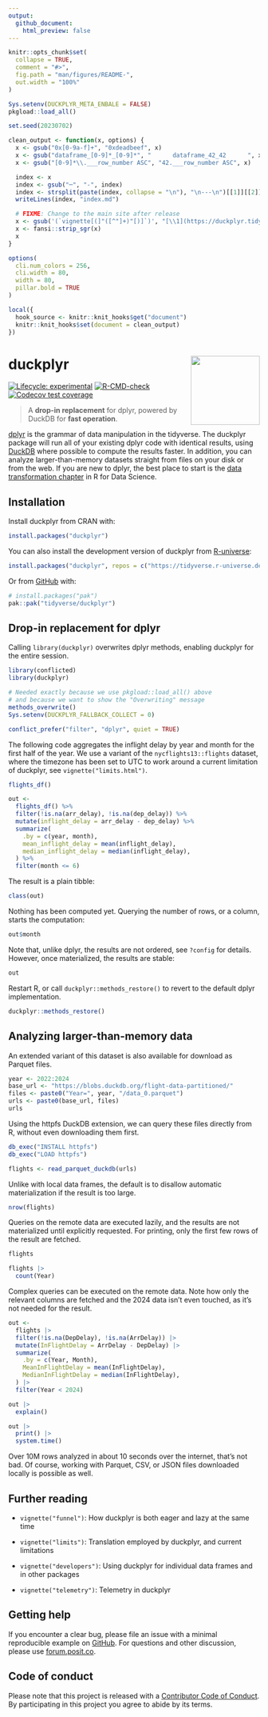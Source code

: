 ```yaml
---
output:
  github_document:
    html_preview: false
---
```


<!-- README.md and index.md are generated from README.Rmd. Please edit that file. -->

```r
knitr::opts_chunk$set(
  collapse = TRUE,
  comment = "#>",
  fig.path = "man/figures/README-",
  out.width = "100%"
)

Sys.setenv(DUCKPLYR_META_ENBALE = FALSE)
pkgload::load_all()

set.seed(20230702)

clean_output <- function(x, options) {
  x <- gsub("0x[0-9a-f]+", "0xdeadbeef", x)
  x <- gsub("dataframe_[0-9]*_[0-9]*", "      dataframe_42_42      ", x)
  x <- gsub("[0-9]*\\.___row_number ASC", "42.___row_number ASC", x)

  index <- x
  index <- gsub("─", "-", index)
  index <- strsplit(paste(index, collapse = "\n"), "\n---\n")[[1]][[2]]
  writeLines(index, "index.md")

  # FIXME: Change to the main site after release
  x <- gsub('(`vignette[(]"([^"]+)"[)]`)', "[\\1](https://duckplyr.tidyverse.org/dev/articles/\\2.html)", x)
  x <- fansi::strip_sgr(x)
  x
}

options(
  cli.num_colors = 256,
  cli.width = 80,
  width = 80,
  pillar.bold = TRUE
)

local({
  hook_source <- knitr::knit_hooks$get("document")
  knitr::knit_hooks$set(document = clean_output)
})
```

# duckplyr <a href="https://duckplyr.tidyverse.org"><img src="man/figures/logo.png" align="right" height="138" /></a>

<!-- badges: start -->
[![Lifecycle: experimental](https://img.shields.io/badge/lifecycle-experimental-orange.svg)](https://lifecycle.r-lib.org/articles/stages.html#experimental)
[![R-CMD-check](https://github.com/tidyverse/duckplyr/actions/workflows/R-CMD-check.yaml/badge.svg)](https://github.com/tidyverse/duckplyr/actions/workflows/R-CMD-check.yaml)
[![Codecov test coverage](https://codecov.io/gh/tidyverse/duckplyr/graph/badge.svg)](https://app.codecov.io/gh/tidyverse/duckplyr)
<!-- badges: end -->

> A **drop-in replacement** for dplyr, powered by DuckDB for **fast operation**.

[dplyr](https://dplyr.tidyverse.org/) is the grammar of data manipulation in the tidyverse.
The duckplyr package will run all of your existing dplyr code with identical results, using [DuckDB](https://duckdb.org/) where possible to compute the results faster.
In addition, you can analyze larger-than-memory datasets straight from files on your disk or from the web.
If you are new to dplyr, the best place to start is the [data transformation chapter](https://r4ds.hadley.nz/data-transform) in R for Data Science.


## Installation

Install duckplyr from CRAN with:

``` r
install.packages("duckplyr")
```

You can also install the development version of duckplyr from [R-universe](https://tidyverse.r-universe.dev/builds):

``` r
install.packages("duckplyr", repos = c("https://tidyverse.r-universe.dev", "https://cloud.r-project.org"))
```

Or from [GitHub](https://github.com/) with:

``` r
# install.packages("pak")
pak::pak("tidyverse/duckplyr")
```

## Drop-in replacement for dplyr

Calling `library(duckplyr)` overwrites dplyr methods, enabling duckplyr for the entire session.

```r
library(conflicted)
library(duckplyr)
```

```r
# Needed exactly because we use pkgload::load_all() above
# and because we want to show the "Overwriting" message
methods_overwrite()
Sys.setenv(DUCKPLYR_FALLBACK_COLLECT = 0)
```

```r
conflict_prefer("filter", "dplyr", quiet = TRUE)
```

The following code aggregates the inflight delay by year and month for the first half of the year.
We use a variant of the `nycflights13::flights` dataset, where the timezone has been set to UTC to work around a current limitation of duckplyr, see `vignette("limits.html")`.

```r
flights_df()

out <-
  flights_df() %>%
  filter(!is.na(arr_delay), !is.na(dep_delay)) %>%
  mutate(inflight_delay = arr_delay - dep_delay) %>%
  summarize(
    .by = c(year, month),
    mean_inflight_delay = mean(inflight_delay),
    median_inflight_delay = median(inflight_delay),
  ) %>%
  filter(month <= 6)
```

The result is a plain tibble:

```r
class(out)
```

Nothing has been computed yet.
Querying the number of rows, or a column, starts the computation:

```r
out$month
```

Note that, unlike dplyr, the results are not ordered, see `?config` for details.
However, once materialized, the results are stable:

```r
out
```

Restart R, or call `duckplyr::methods_restore()` to revert to the default dplyr implementation.

```r
duckplyr::methods_restore()
```

## Analyzing larger-than-memory data

An extended variant of this dataset is also available for download as Parquet files.

```r
year <- 2022:2024
base_url <- "https://blobs.duckdb.org/flight-data-partitioned/"
files <- paste0("Year=", year, "/data_0.parquet")
urls <- paste0(base_url, files)
urls
```

Using the httpfs DuckDB extension, we can query these files directly from R, without even downloading them first.

```r
db_exec("INSTALL httpfs")
db_exec("LOAD httpfs")

flights <- read_parquet_duckdb(urls)
```

Unlike with local data frames, the default is to disallow automatic materialization if the result is too large.

```r
nrow(flights)
```

Queries on the remote data are executed lazily, and the results are not materialized until explicitly requested.
For printing, only the first few rows of the result are fetched.

```r
flights
```

```r
flights |>
  count(Year)
```

Complex queries can be executed on the remote data.
Note how only the relevant columns are fetched and the 2024 data isn't even touched, as it's not needed for the result.

```r
out <-
  flights |>
  filter(!is.na(DepDelay), !is.na(ArrDelay)) |>
  mutate(InFlightDelay = ArrDelay - DepDelay) |>
  summarize(
    .by = c(Year, Month),
    MeanInFlightDelay = mean(InFlightDelay),
    MedianInFlightDelay = median(InFlightDelay),
  ) |>
  filter(Year < 2024)

out |>
  explain()

out |>
  print() |>
  system.time()
```

Over 10M rows analyzed in about 10 seconds over the internet, that's not bad.
Of course, working with Parquet, CSV, or JSON files downloaded locally is possible as well.


## Further reading

- `vignette("funnel")`: How duckplyr is both eager and lazy at the same time

- `vignette("limits")`: Translation employed by duckplyr, and current limitations

- `vignette("developers")`: Using duckplyr for individual data frames and in other packages

- `vignette("telemetry")`: Telemetry in duckplyr


## Getting help

If you encounter a clear bug, please file an issue with a minimal reproducible example on [GitHub](https://github.com/tidyverse/duckplyr/issues). For questions and other discussion, please use [forum.posit.co](https://forum.posit.co/).


## Code of conduct

Please note that this project is released with a [Contributor Code of Conduct](https://duckplyr.tidyverse.org/CODE_OF_CONDUCT).
By participating in this project you agree to abide by its terms.
